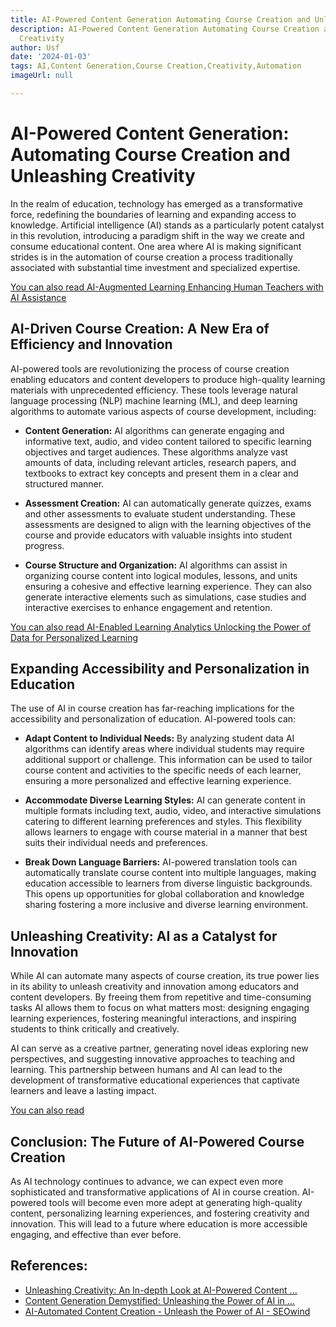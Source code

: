 ```yaml
---
title: AI-Powered Content Generation Automating Course Creation and Unleashing Creativity
description: AI-Powered Content Generation Automating Course Creation and Unleashing
  Creativity
author: Usf
date: '2024-01-03'
tags: AI,Content Generation,Course Creation,Creativity,Automation
imageUrl: null

---
```

# AI-Powered Content Generation: Automating Course  Creation and Unleashing Creativity

In the realm of education, technology has emerged as a transformative  force, redefining the boundaries  of learning and expanding access  to knowledge.  Artificial intelligence (AI)  stands as a  particularly potent catalyst in this  revolution, introducing  a paradigm shift in  the way we create and consume educational content. One  area where AI is making significant strides is in the automation of course creation a process traditionally associated with substantial time investment and specialized expertise.

[You can also read AI-Augmented Learning Enhancing Human Teachers with AI Assistance](AI-Augmented%20Learning%20Enhancing%20Human%20Teachers%20with%20AI%20Assistance)


##  AI-Driven  Course Creation: A New  Era  of Efficiency and Innovation

AI-powered tools are revolutionizing  the process of course creation enabling educators and  content  developers to  produce high-quality learning materials with unprecedented efficiency. These tools leverage natural language processing (NLP) machine learning (ML), and deep learning algorithms to automate various aspects of course  development, including:

* **Content Generation:** AI algorithms can  generate engaging and informative text, audio, and video content tailored to  specific learning objectives and target audiences. These algorithms analyze vast amounts of data, including relevant articles, research papers, and textbooks to extract key concepts and present them in  a clear and structured manner.

* **Assessment Creation:** AI can automatically generate quizzes, exams and other assessments to evaluate student understanding. These assessments are designed to  align with the learning objectives of the course and provide educators with  valuable insights into student progress.

* **Course Structure and  Organization:** AI algorithms can assist in organizing course content into logical modules, lessons, and units ensuring a cohesive and effective  learning experience. They can also generate interactive elements such as simulations, case studies and  interactive exercises to enhance  engagement and retention.

[You can also read  AI-Enabled Learning Analytics Unlocking the  Power of Data  for Personalized Learning](AI-Enabled%20Learning%20Analytics%20Unlocking%20the%20Power%20of%20Data%20for%20Personalized%20Learning)


## Expanding Accessibility and Personalization in Education

The use of AI in course creation has far-reaching implications for the accessibility and personalization of education. AI-powered  tools can:

* **Adapt Content to Individual Needs:** By analyzing student data AI algorithms can identify areas where individual students may require additional support or  challenge. This information  can be used to tailor course content and activities to the specific needs of each learner, ensuring  a more personalized and effective learning experience.

* **Accommodate Diverse Learning Styles:** AI can generate content in multiple formats including text,  audio, video, and interactive simulations catering to different  learning preferences and styles. This flexibility allows learners to engage with course material in a manner that best suits their individual needs and preferences.

* **Break Down Language Barriers:** AI-powered translation  tools can automatically  translate course content into multiple languages, making education accessible to learners from diverse linguistic backgrounds. This opens up  opportunities for global collaboration  and  knowledge sharing  fostering a more inclusive and diverse learning environment.

## Unleashing Creativity: AI as a Catalyst for  Innovation

While AI can  automate many aspects of course creation, its true power lies in its ability to unleash creativity and innovation  among educators and content developers. By  freeing them from repetitive and time-consuming  tasks AI allows them to  focus on what matters most: designing engaging learning experiences, fostering meaningful interactions, and  inspiring students to think  critically  and creatively.

AI can serve as  a  creative partner, generating novel ideas exploring new perspectives, and suggesting innovative approaches to teaching and learning. This partnership between humans and AI can lead to the development of transformative  educational  experiences that captivate learners  and leave a lasting impact.

[You can also read ]()


## Conclusion: The Future of AI-Powered Course Creation

As AI technology continues to advance, we can expect even more sophisticated and transformative applications of AI in course creation. AI-powered tools will become even more adept at generating high-quality content,  personalizing learning experiences,  and fostering creativity and innovation. This will lead to a  future where  education is more accessible engaging, and effective than ever before.

## References:
- [Unleashing Creativity: An In-depth Look at AI-Powered Content ...](https://cloudinary.com/guides/ai/unleashing-creativity-an-in-depth-look-at-ai-powered-content-creation)
- [Content Generation Demystified: Unleashing the Power of AI in ...](https://aicontentfy.com/en/blog/content-generation-demystified-unleashing-power-of-ai-in-marketing)
- [AI-Automated Content Creation - Unleash the Power of AI - SEOwind](https://seowind.io/ai-automated-content-creation/)

